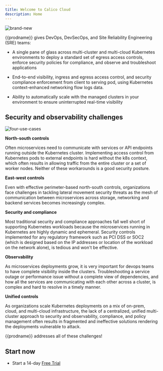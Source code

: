 ```yaml
---
title: Welcome to Calico Cloud
description: Home
---
```


![brand-new](/img/calico-cloud/brand-new.png)

{{prodname}} gives DevOps, DevSecOps, and Site Reliability Engineering (SRE) teams:

- A single pane of glass across multi-cluster and multi-cloud Kubernetes environments to deploy a standard set of egress access controls, enforce security policies for compliance, and observe and troubleshoot applications

- End-to-end visibility, ingress and egress access control, and security compliance enforcement from client to serving pod, using Kubernetes context-enhanced networking flow logs data.

- Ability to automatically scale with the managed clusters in your environment to ensure uninterrupted real-time visibility

## Security and observability challenges

![four-use-cases](/img/calico-cloud/four-use-cases.png)

**North-south controls**

Often microservices need to communicate with services or API endpoints running outside the Kubernetes cluster. Implementing access control from Kubernetes pods to external endpoints is hard without the k8s context, which often results in allowing traffic from the entire cluster or a set of worker nodes. Neither of these workarounds is a good security posture.

**East-west controls**

Even with effective perimeter-based north-south controls, organizations face challenges in tackling lateral movement security threats as the mesh of communication between microservices across storage, networking and backend services becomes increasingly complex.

**Security and compliance**

Most traditional security and compliance approaches fall well short of supporting Kubernetes workloads because the microservices running in Kubernetes are highly dynamic and ephemeral. Security controls implemented for any regulatory framework such as PCI DSS or SOC2 (which is designed based on the IP addresses or location of the workload on the network alone), is tedious and won't be effective.

**Observability**

As microservices deployments grow, it is very important for devops teams to have complete visibility inside the clusters. Troubleshooting a service outage or performance issue without a complete view of dependencies, and how all the services are communicating with each other across a cluster, is complex and hard to resolve in a timely manner.

**Unified controls**

As organizations scale Kubernetes deployments on a mix of on-prem, cloud, and multi-cloud infrastructure, the lack of a centralized, unified multi-cluster approach to security and observability, compliance, and policy management often results in fragmented and ineffective solutions rendering the deployments vulnerable to attack.

{{prodname}} addresses all of these challenges!

## Start now

- Start a 14-day [Free Trial](https://www.tigera.io/tigera-products/cloud-trial)
